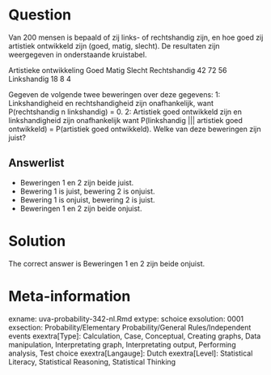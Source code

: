 Question
========

Van 200 mensen is bepaald of zij links- of rechtshandig zijn, en hoe goed zij artistiek ontwikkeld zijn (goed, matig, slecht). De resultaten zijn weergegeven in onderstaande kruistabel.

Artistieke ontwikkeling
Goed Matig Slecht
Rechtshandig 42 72 56
Linkshandig 18 8 4

Gegeven de volgende twee beweringen over deze gegevens:
1: Linkshandigheid en rechtshandigheid zijn onafhankelijk, want
P(rechtshandig n linkshandig) = 0.
2: Artistiek goed ontwikkeld zijn en linkshandigheid zijn onafhankelijk want
P(linkshandig ||| artistiek goed ontwikkeld) = P(artistiek goed ontwikkeld).
Welke van deze beweringen zijn juist? 

Answerlist
----------
* Beweringen 1 en 2 zijn beide juist.
* Bewering 1 is juist, bewering 2 is onjuist.
* Bewering 1 is onjuist, bewering 2 is juist.
* Beweringen 1 en 2 zijn beide onjuist.

Solution
========

The correct answer is  Beweringen 1 en 2 zijn beide onjuist. 

Meta-information
================
exname: uva-probability-342-nl.Rmd 
extype: schoice 
exsolution: 0001 
exsection: Probability/Elementary Probability/General Rules/Independent events
exextra[Type]: Calculation, Case, Conceptual, Creating graphs, Data manipulation, Interpretating graph, Interpretating output, Performing analysis, Test choice 
exextra[Langauge]: Dutch 
exextra[Level]: Statistical Literacy, Statistical Reasoning, Statistical Thinking 
